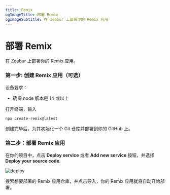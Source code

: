```yaml
---
title: Remix
ogImageTitle: 部署 Remix
ogImageSubtitle: 在 Zeabur 上部署你的 Remix 应用
---
```


# 部署 Remix

在 Zeabur 上部署你的 Remix 应用。

### 第一步: 创建 Remix 应用（可选）

设备要求：
- 确保 node 版本是 14 或以上

打开终端，输入
```bash
npx create-remix@latest
```

创建完毕后，为其初始化一个 Git 仓库并部署到你的 GitHub 上。

### 第二步：部署 Remix 应用

在你的项目中，点击 **Deploy service** 或者 **Add new service** 按钮，并选择 **Deploy your source code**.

![deploy](/deploy/common/select-service.en-US.png)

搜索想要部署的 Remix 应用仓库，并点击导入，你的 Remix 应用就将自动开始部署。

